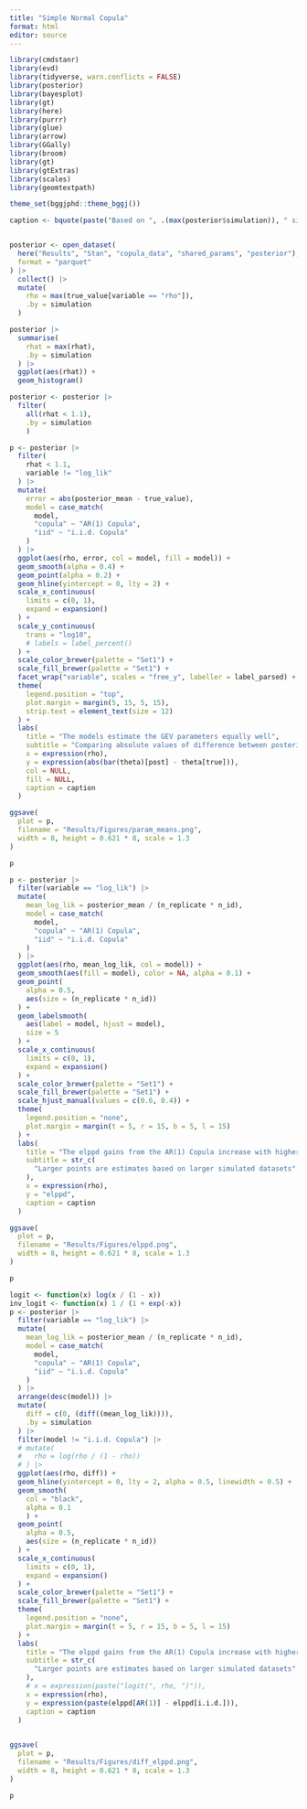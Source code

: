```yaml
---
title: "Simple Normal Copula"
format: html
editor: source
---
```



```r
library(cmdstanr)
library(evd)
library(tidyverse, warn.conflicts = FALSE)
library(posterior)
library(bayesplot)
library(gt)
library(here)
library(purrr)
library(glue)
library(arrow)
library(GGally)
library(broom)
library(gt)
library(gtExtras)
library(scales)
library(geomtextpath)

theme_set(bggjphd::theme_bggj())

caption <- bquote(paste("Based on ", .(max(posterior$simulation)), " simulations from a multivariate distribution with GEV(6, 3, 0.1) margins and AR(1) copula where the dependence parameter, ", rho, ", is drawn from a Uniform(0, 1) distribution."))
```

```r

```


```r
posterior <- open_dataset(
  here("Results", "Stan", "copula_data", "shared_params", "posterior"),
  format = "parquet"
) |> 
  collect() |> 
  mutate(
    rho = max(true_value[variable == "rho"]),
    .by = simulation
  )
```

```r
posterior |> 
  summarise(
    rhat = max(rhat),
    .by = simulation
  ) |> 
  ggplot(aes(rhat)) +
  geom_histogram()
```

```r
posterior <- posterior |> 
  filter(
    all(rhat < 1.1),
    .by = simulation
    )
```


```r
p <- posterior |>
  filter(
    rhat < 1.1,
    variable != "log_lik"
  ) |> 
  mutate(
    error = abs(posterior_mean - true_value),
    model = case_match(
      model,
      "copula" ~ "AR(1) Copula",
      "iid" ~ "i.i.d. Copula"
    )
  ) |> 
  ggplot(aes(rho, error, col = model, fill = model)) +
  geom_smooth(alpha = 0.4) +
  geom_point(alpha = 0.2) +
  geom_hline(yintercept = 0, lty = 2) +
  scale_x_continuous(
    limits = c(0, 1),
    expand = expansion()
  ) +
  scale_y_continuous(
    trans = "log10",
    # labels = label_percent()
  ) +
  scale_color_brewer(palette = "Set1") +
  scale_fill_brewer(palette = "Set1") +
  facet_wrap("variable", scales = "free_y", labeller = label_parsed) +
  theme(
    legend.position = "top",
    plot.margin = margin(5, 15, 5, 15),
    strip.text = element_text(size = 12)
  ) +
  labs(
    title = "The models estimate the GEV parameters equally well",
    subtitle = "Comparing absolute values of difference between posterior means and true values of parameters",
    x = expression(rho),
    y = expression(abs(bar(theta)[post] - theta[true])),
    col = NULL,
    fill = NULL,
    caption = caption
  )

ggsave(
  plot = p,
  filename = "Results/Figures/param_means.png",
  width = 8, height = 0.621 * 8, scale = 1.3
)

p
```

```r
p <- posterior |> 
  filter(variable == "log_lik") |> 
  mutate(
    mean_log_lik = posterior_mean / (n_replicate * n_id),
    model = case_match(
      model,
      "copula" ~ "AR(1) Copula",
      "iid" ~ "i.i.d. Copula"
    )
  ) |> 
  ggplot(aes(rho, mean_log_lik, col = model)) +
  geom_smooth(aes(fill = model), color = NA, alpha = 0.1) +
  geom_point(
    alpha = 0.5,
    aes(size = (n_replicate * n_id))
  ) +
  geom_labelsmooth(
    aes(label = model, hjust = model),
    size = 5
  ) +
  scale_x_continuous(
    limits = c(0, 1),
    expand = expansion()
  ) +
  scale_color_brewer(palette = "Set1") +
  scale_fill_brewer(palette = "Set1") +
  scale_hjust_manual(values = c(0.6, 0.4)) +
  theme(
    legend.position = "none",
    plot.margin = margin(t = 5, r = 15, b = 5, l = 15)
  ) +
  labs(
    title = "The elppd gains from the AR(1) Copula increase with higher autocorrelations",
    subtitle = str_c(
      "Larger points are estimates based on larger simulated datasets"
    ),
    x = expression(rho),
    y = "elppd",
    caption = caption
  )

ggsave(
  plot = p,
  filename = "Results/Figures/elppd.png",
  width = 8, height = 0.621 * 8, scale = 1.3
)

p
```







```r
logit <- function(x) log(x / (1 - x))
inv_logit <- function(x) 1 / (1 + exp(-x))
p <- posterior |> 
  filter(variable == "log_lik") |> 
  mutate(
    mean_log_lik = posterior_mean / (n_replicate * n_id),
    model = case_match(
      model,
      "copula" ~ "AR(1) Copula",
      "iid" ~ "i.i.d. Copula"
    )
  ) |> 
  arrange(desc(model)) |> 
  mutate(
    diff = c(0, (diff((mean_log_lik)))),
    .by = simulation
  ) |> 
  filter(model != "i.i.d. Copula") |> 
  # mutate(
  #   rho = log(rho / (1 - rho))
  # ) |> 
  ggplot(aes(rho, diff)) +
  geom_hline(yintercept = 0, lty = 2, alpha = 0.5, linewidth = 0.5) + 
  geom_smooth(
    col = "black", 
    alpha = 0.1
    ) +
  geom_point(
    alpha = 0.5,
    aes(size = (n_replicate * n_id))
  ) +
  scale_x_continuous(
    limits = c(0, 1),
    expand = expansion()
  ) +
  scale_color_brewer(palette = "Set1") +
  scale_fill_brewer(palette = "Set1") +
  theme(
    legend.position = "none",
    plot.margin = margin(t = 5, r = 15, b = 5, l = 15)
  ) +
  labs(
    title = "The elppd gains from the AR(1) Copula increase with higher autocorrelations",
    subtitle = str_c(
      "Larger points are estimates based on larger simulated datasets"
    ),
    # x = expression(paste("logit(", rho, ")")),
    x = expression(rho),
    y = expression(paste(elppd[AR(1)] - elppd[i.i.d.])),
    caption = caption
  )
  

ggsave(
  plot = p,
  filename = "Results/Figures/diff_elppd.png",
  width = 8, height = 0.621 * 8, scale = 1.3
)

p
```

